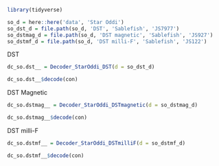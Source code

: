 ```r
library(tidyverse)

so_d = here::here('data', 'Star Oddi')
so_dst_d = file.path(so_d, 'DST', 'Sablefish', 'JS7977')
so_dstmag_d = file.path(so_d, 'DST magnetic', 'Sablefish', 'JS927')
so_dstmf_d = file.path(so_d, 'DST milli-F', 'Sablefish', 'JS122')
```


DST 
```r
dc_so.dst__ = Decoder_StarOddi_DST(d = so_dst_d)

dc_so.dst__$decode(con)
```
DST Magnetic
```r
dc_so.dstmag__ = Decoder_StarOddi_DSTmagnetic(d = so_dstmag_d)

dc_so.dstmag__$decode(con)
```

DST milli-F 
```r
dc_so.dstmf__ = Decoder_StarOddi_DSTmilliF(d = so_dstmf_d)

dc_so.dstmf__$decode(con)
```

































